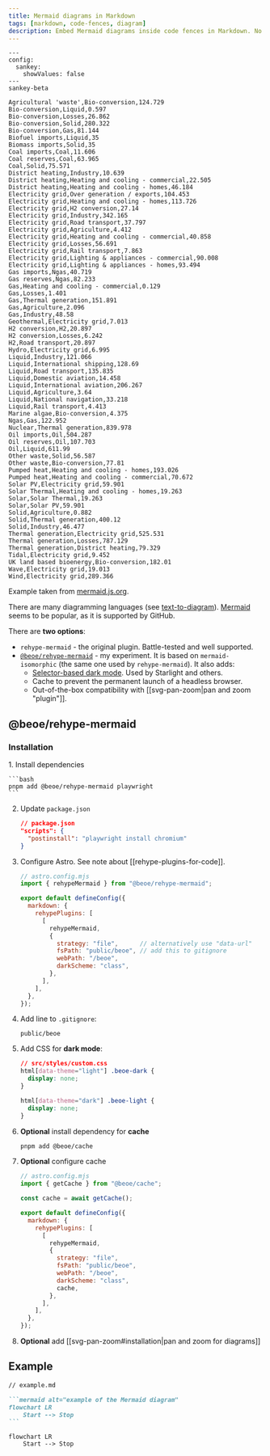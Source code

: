 ```yaml
---
title: Mermaid diagrams in Markdown
tags: [markdown, code-fences, diagram]
description: Embed Mermaid diagrams inside code fences in Markdown. No client-side JavaScript. Dark mode support. SVG
---
```


```mermaid alt="example of the Mermaid diagram"
---
config:
  sankey:
    showValues: false
---
sankey-beta

Agricultural 'waste',Bio-conversion,124.729
Bio-conversion,Liquid,0.597
Bio-conversion,Losses,26.862
Bio-conversion,Solid,280.322
Bio-conversion,Gas,81.144
Biofuel imports,Liquid,35
Biomass imports,Solid,35
Coal imports,Coal,11.606
Coal reserves,Coal,63.965
Coal,Solid,75.571
District heating,Industry,10.639
District heating,Heating and cooling - commercial,22.505
District heating,Heating and cooling - homes,46.184
Electricity grid,Over generation / exports,104.453
Electricity grid,Heating and cooling - homes,113.726
Electricity grid,H2 conversion,27.14
Electricity grid,Industry,342.165
Electricity grid,Road transport,37.797
Electricity grid,Agriculture,4.412
Electricity grid,Heating and cooling - commercial,40.858
Electricity grid,Losses,56.691
Electricity grid,Rail transport,7.863
Electricity grid,Lighting & appliances - commercial,90.008
Electricity grid,Lighting & appliances - homes,93.494
Gas imports,Ngas,40.719
Gas reserves,Ngas,82.233
Gas,Heating and cooling - commercial,0.129
Gas,Losses,1.401
Gas,Thermal generation,151.891
Gas,Agriculture,2.096
Gas,Industry,48.58
Geothermal,Electricity grid,7.013
H2 conversion,H2,20.897
H2 conversion,Losses,6.242
H2,Road transport,20.897
Hydro,Electricity grid,6.995
Liquid,Industry,121.066
Liquid,International shipping,128.69
Liquid,Road transport,135.835
Liquid,Domestic aviation,14.458
Liquid,International aviation,206.267
Liquid,Agriculture,3.64
Liquid,National navigation,33.218
Liquid,Rail transport,4.413
Marine algae,Bio-conversion,4.375
Ngas,Gas,122.952
Nuclear,Thermal generation,839.978
Oil imports,Oil,504.287
Oil reserves,Oil,107.703
Oil,Liquid,611.99
Other waste,Solid,56.587
Other waste,Bio-conversion,77.81
Pumped heat,Heating and cooling - homes,193.026
Pumped heat,Heating and cooling - commercial,70.672
Solar PV,Electricity grid,59.901
Solar Thermal,Heating and cooling - homes,19.263
Solar,Solar Thermal,19.263
Solar,Solar PV,59.901
Solid,Agriculture,0.882
Solid,Thermal generation,400.12
Solid,Industry,46.477
Thermal generation,Electricity grid,525.531
Thermal generation,Losses,787.129
Thermal generation,District heating,79.329
Tidal,Electricity grid,9.452
UK land based bioenergy,Bio-conversion,182.01
Wave,Electricity grid,19.013
Wind,Electricity grid,289.366
```

Example taken from [mermaid.js.org](https://mermaid.js.org/syntax/sankey.html).

There are many diagramming languages (see [text-to-diagram](https://stereobooster.com/posts/text-to-diagram/)). [Mermaid](https://mermaid.js.org/) seems to be popular, as it is supported by GitHub.

There are **two options**:

- `rehype-mermaid` - the original plugin. Battle-tested and well supported.
- [`@beoe/rehype-mermaid`](https://beoe.stereobooster.com/diagrams/mermaid/) - my experiment. It is based on `mermaid-isomorphic` (the same one used by `rehype-mermaid`). It also adds:
  - [Selector-based dark mode](https://github.com/remcohaszing/rehype-mermaid/issues/16). Used by Starlight and others.
  - Cache to prevent the permanent launch of a headless browser.
  - Out-of-the-box compatibility with [[svg-pan-zoom|pan and zoom "plugin"]].

## @beoe/rehype-mermaid

### Installation


<Steps>
1. Install dependencies

    ```bash
    pnpm add @beoe/rehype-mermaid playwright
    ```

2. Update `package.json`

   ```json {3}
   // package.json
   "scripts": {
     "postinstall": "playwright install chromium"
   }
   ```

3. Configure Astro. See note about [[rehype-plugins-for-code]].

   ```js {2, 7-15}
   // astro.config.mjs
   import { rehypeMermaid } from "@beoe/rehype-mermaid";

   export default defineConfig({
     markdown: {
       rehypePlugins: [
         [
           rehypeMermaid,
           {
             strategy: "file",      // alternatively use "data-url"
             fsPath: "public/beoe", // add this to gitignore
             webPath: "/beoe",
             darkScheme: "class",
           },
         ],
       ],
     },
   });
   ```

4. Add line to `.gitignore`:

   ```gitignore
   public/beoe
   ```

5. Add CSS for **dark mode**:

   ```css
   // src/styles/custom.css
   html[data-theme="light"] .beoe-dark {
     display: none;
   }

   html[data-theme="dark"] .beoe-light {
     display: none;
   }
   ```

6. **Optional** install dependency for **cache**

   ```bash
   pnpm add @beoe/cache
   ```

7. **Optional** configure cache

   ```js {2,4,16}
   // astro.config.mjs
   import { getCache } from "@beoe/cache";

   const cache = await getCache();

   export default defineConfig({
     markdown: {
       rehypePlugins: [
         [
           rehypeMermaid,
           {
             strategy: "file",
             fsPath: "public/beoe",
             webPath: "/beoe",
             darkScheme: "class",
             cache,
           },
         ],
       ],
     },
   });
   ```

8. **Optional** add [[svg-pan-zoom#installation|pan and zoom for diagrams]]

</Steps>

## Example

````md
// example.md

```mermaid alt="example of the Mermaid diagram"
flowchart LR
    Start --> Stop
```
````

```mermaid alt="example of the Mermaid diagram"
flowchart LR
    Start --> Stop
```
